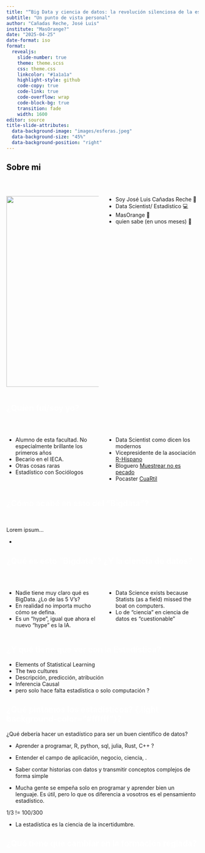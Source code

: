 ```yaml
---
title: "“Big Data y ciencia de datos: la revolución silenciosa de la estadística“"
subtitle: "Un punto de vista personal"
author: "Cañadas Reche, José Luis"
institute: "MasOrange?"
date: "2025-04-25"
date-format: iso
format:
  revealjs: 
    slide-number: true
    theme: theme.scss
    css: theme.css
    linkcolor: "#1a1a1a"
    highlight-style: github
    code-copy: true
    code-link: true
    code-overflow: wrap
    code-block-bg: true
    transition: fade
    width: 1600
editor: source
title-slide-attributes: 
  data-background-image: "images/esferas.jpeg"
  data-background-size: "45%"
  data-background-position: "right"
---
```


## [Sobre mi]{style="color: #000000;"} {.dark background-color="#333333"}

<br>

::: columns
::: {.column width="50%"}
![](images/profile2.jpg){#headshot height="500px"}
:::

::: {.column width="50%"}
-   Soy José Luis Cañadas Reche 👋
-   Data Scientist/ Estadístico 💻
-   ️MasOrange 🍊
-   quien sabe (en unos meses) 🏡
:::
:::

## <span style="color: #ffffff;"> ¿Quién fui/soy yo? {.light background-color="#ffffff"}

<br>

::: columns
::: {.column width="50%"}
::: incremental
-  Alumno de esta facultad. No especialmente brillante los primeros años
-  Becario en el IECA.
-  Otras cosas raras
-  Estadístico con Sociólogos
::: 
::: 

::: {.column width="50%"}
::: incremental
-  Data Scientist como dicen los modernos  
-  Vicepresidente de la asociación [R-Hispano](https://www.r-es.org)
-  Bloguero [Muestrear no es pecado](https://muestrear-no-es-pecado.es/)
-  Pocaster [CuaRtil](https://open.spotify.com/show/3Ku9xHJdqu4g3VM5maolr7?si=6f37997d31794646)
:::
::: 
:::

## <span style="color: #ffffff;"> ¿Cómo acabé en esto del "Bigdata"?  {.light background-color="#ffffff"}


<br>

::: fragment

Lorem ipsum... 
:::

::: incremental
- 
:::


## <span style="color: #ffffff;"> ¿Qué es esto "Bigdata"? ¿Y la ciencia de datos?  {.light background-color="#ffffff"}

<br>

::: columns
::: {.column width="50%"}
::: incremental
-  Nadie tiene muy claro qué es BigData. ¿Lo de las 5 V's? 
-  En realidad no importa mucho cómo se defina. 
-  Es un "hype", igual que ahora el nuevo "hype" es la IA.
::: 
::: 

::: {.column width="50%"}
::: incremental
- Data Science exists because Statists (as a field) missed the boat on computers.
- Lo de "ciencia" en ciencia de datos es "cuestionable"
:::
::: 
:::

## <span style="color: #ffffff;"> ¿Y qué tiene que ver con la Estadística? {.light background-color="#ffffff"}

- Elements of Statistical Learning
- The two cultures
- Descripción, predicción, atribución 
- Inferencia Causal
- pero solo hace falta estadística o solo computación ? 

## <span style="color: #ffffff;"> ¿Qué pintamos los estadísticos?  {.light background-color="#ffffff"}?

¿Qué debería hacer un estadístico para ser un buen científico de datos?


-  Aprender a programar, R, python, sql, julia, Rust, C++ ? 
-  Entender el campo de aplicación, negocio, ciencia, . 
-  Saber contar historias con datos y transmitir conceptos complejos de forma simple

* Mucha gente se empeña solo en programar y aprender bien un lenguaje. Es útil, pero lo que
os diferencia a vosotros es el pensamiento estadístico. 

1/3 != 100/300

* La estadística es la ciencia de la incertidumbre.

## <span style="color: #ffffff;"> ¿Qué tiene que cambiar en la formación reglada? {.light background-color="#ffffff"}
